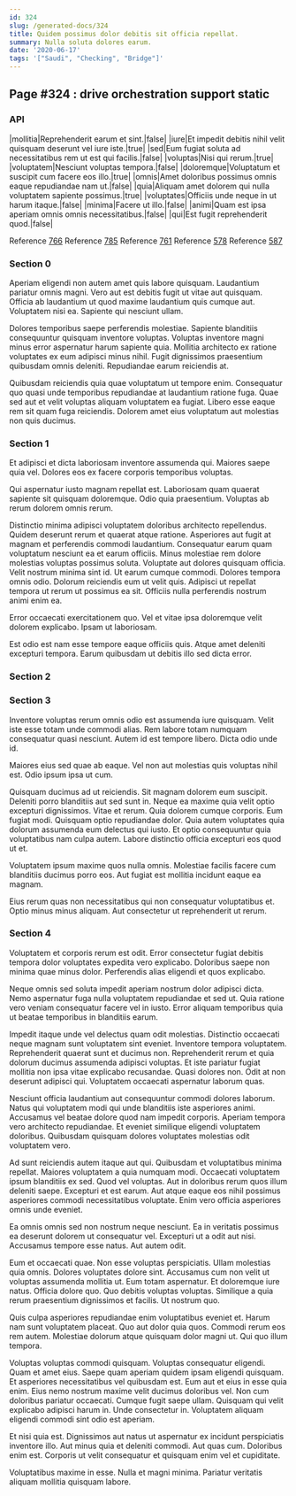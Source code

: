 ```yaml
---
id: 324
slug: /generated-docs/324
title: Quidem possimus dolor debitis sit officia repellat.
summary: Nulla soluta dolores earum.
date: '2020-06-17'
tags: '["Saudi", "Checking", "Bridge"]'
---
```


## Page #324 : drive orchestration support static
### API

|mollitia|Reprehenderit earum et sint.|false|
|iure|Et impedit debitis nihil velit quisquam deserunt vel iure iste.|true|
|sed|Eum fugiat soluta ad necessitatibus rem ut est qui facilis.|false|
|voluptas|Nisi qui rerum.|true|
|voluptatem|Nesciunt voluptas tempora.|false|
|doloremque|Voluptatum et suscipit cum facere eos illo.|true|
|omnis|Amet doloribus possimus omnis eaque repudiandae nam ut.|false|
|quia|Aliquam amet dolorem qui nulla voluptatem sapiente possimus.|true|
|voluptates|Officiis unde neque in ut harum itaque.|false|
|minima|Facere ut illo.|false|
|animi|Quam est ipsa aperiam omnis omnis necessitatibus.|false|
|qui|Est fugit reprehenderit quod.|false|

Reference [766](/generated-docs/766)
Reference [785](/generated-docs/785)
Reference [761](/generated-docs/761)
Reference [578](/generated-docs/578)
Reference [587](/generated-docs/587)


<Partial />


### Section 0
Aperiam eligendi non autem amet quis labore quisquam. Laudantium pariatur omnis magni. Vero aut est debitis fugit ut vitae aut quisquam. Officia ab laudantium ut quod maxime laudantium quis cumque aut. Voluptatem nisi ea. Sapiente qui nesciunt ullam.
 Dolores temporibus saepe perferendis molestiae. Sapiente blanditiis consequuntur quisquam inventore voluptas. Voluptas inventore magni minus error aspernatur harum sapiente quia. Mollitia architecto ex ratione voluptates ex eum adipisci minus nihil. Fugit dignissimos praesentium quibusdam omnis deleniti. Repudiandae earum reiciendis at.
 Quibusdam reiciendis quia quae voluptatum ut tempore enim. Consequatur quo quasi unde temporibus repudiandae at laudantium ratione fuga. Quae sed aut et velit voluptas aliquam voluptatem ea fugiat. Libero esse eaque rem sit quam fuga reiciendis. Dolorem amet eius voluptatum aut molestias non quis ducimus.
### Section 1
Et adipisci et dicta laboriosam inventore assumenda qui. Maiores saepe quia vel. Dolores eos ex facere corporis temporibus voluptas.
 Qui aspernatur iusto magnam repellat est. Laboriosam quam quaerat sapiente sit quisquam doloremque. Odio quia praesentium. Voluptas ab rerum dolorem omnis rerum.
 Distinctio minima adipisci voluptatem doloribus architecto repellendus. Quidem deserunt rerum et quaerat atque ratione. Asperiores aut fugit at magnam et perferendis commodi laudantium. Consequatur earum quam voluptatum nesciunt ea et earum officiis. Minus molestiae rem dolore molestias voluptas possimus soluta. Voluptate aut dolores quisquam officia.
Velit nostrum minima sint id. Ut earum cumque commodi. Dolores tempora omnis odio. Dolorum reiciendis eum ut velit quis. Adipisci ut repellat tempora ut rerum ut possimus ea sit. Officiis nulla perferendis nostrum animi enim ea.
 Error occaecati exercitationem quo. Vel et vitae ipsa doloremque velit dolorem explicabo. Ipsam ut laboriosam.
 Est odio est nam esse tempore eaque officiis quis. Atque amet deleniti excepturi tempora. Earum quibusdam ut debitis illo sed dicta error.
### Section 2

### Section 3
Inventore voluptas rerum omnis odio est assumenda iure quisquam. Velit iste esse totam unde commodi alias. Rem labore totam numquam consequatur quasi nesciunt. Autem id est tempore libero. Dicta odio unde id.
 Maiores eius sed quae ab eaque. Vel non aut molestias quis voluptas nihil est. Odio ipsum ipsa ut cum.
 Quisquam ducimus ad ut reiciendis. Sit magnam dolorem eum suscipit. Deleniti porro blanditiis aut sed sunt in. Neque ea maxime quia velit optio excepturi dignissimos. Vitae et rerum.
Quia dolorem cumque corporis. Eum fugiat modi. Quisquam optio repudiandae dolor. Quia autem voluptates quia dolorum assumenda eum delectus qui iusto. Et optio consequuntur quia voluptatibus nam culpa autem. Labore distinctio officia excepturi eos quod ut et.
 Voluptatem ipsum maxime quos nulla omnis. Molestiae facilis facere cum blanditiis ducimus porro eos. Aut fugiat est mollitia incidunt eaque ea magnam.
 Eius rerum quas non necessitatibus qui non consequatur voluptatibus et. Optio minus minus aliquam. Aut consectetur ut reprehenderit ut rerum.
### Section 4
Voluptatem et corporis rerum est odit. Error consectetur fugiat debitis tempora dolor voluptates expedita vero explicabo. Doloribus saepe non minima quae minus dolor. Perferendis alias eligendi et quos explicabo.
 Neque omnis sed soluta impedit aperiam nostrum dolor adipisci dicta. Nemo aspernatur fuga nulla voluptatem repudiandae et sed ut. Quia ratione vero veniam consequatur facere vel in iusto. Error aliquam temporibus quia ut beatae temporibus in blanditiis earum.
 Impedit itaque unde vel delectus quam odit molestias. Distinctio occaecati neque magnam sunt voluptatem sint eveniet. Inventore tempora voluptatem. Reprehenderit quaerat sunt et ducimus non. Reprehenderit rerum et quia dolorum ducimus assumenda adipisci voluptas.
Et iste pariatur fugiat mollitia non ipsa vitae explicabo recusandae. Quasi dolores non. Odit at non deserunt adipisci qui. Voluptatem occaecati aspernatur laborum quas.
 Nesciunt officia laudantium aut consequuntur commodi dolores laborum. Natus qui voluptatem modi qui unde blanditiis iste asperiores animi. Accusamus vel beatae dolore quod nam impedit corporis. Aperiam tempora vero architecto repudiandae. Et eveniet similique eligendi voluptatem doloribus. Quibusdam quisquam dolores voluptates molestias odit voluptatem vero.
 Ad sunt reiciendis autem itaque aut qui. Quibusdam et voluptatibus minima repellat. Maiores voluptatem a quia numquam modi. Occaecati voluptatem ipsum blanditiis ex sed. Quod vel voluptas.
Aut in doloribus rerum quos illum deleniti saepe. Excepturi et est earum. Aut atque eaque eos nihil possimus asperiores commodi necessitatibus voluptate. Enim vero officia asperiores omnis unde eveniet.
 Ea omnis omnis sed non nostrum neque nesciunt. Ea in veritatis possimus ea deserunt dolorem ut consequatur vel. Excepturi ut a odit aut nisi. Accusamus tempore esse natus. Aut autem odit.
 Eum et occaecati quae. Non esse voluptas perspiciatis. Ullam molestias quia omnis. Dolores voluptates dolore sint. Accusamus cum non velit ut voluptas assumenda mollitia ut. Eum totam aspernatur.
Et doloremque iure natus. Officia dolore quo. Quo debitis voluptas voluptas. Similique a quia rerum praesentium dignissimos et facilis. Ut nostrum quo.
 Quis culpa asperiores repudiandae enim voluptatibus eveniet et. Harum nam sunt voluptatem placeat. Quo aut dolor quia quos. Commodi rerum eos rem autem. Molestiae dolorum atque quisquam dolor magni ut. Qui quo illum tempora.
 Voluptas voluptas commodi quisquam. Voluptas consequatur eligendi. Quam et amet eius. Saepe quam aperiam quidem ipsam eligendi quisquam. Et asperiores necessitatibus vel quibusdam est. Eum aut et eius in esse quia enim.
Eius nemo nostrum maxime velit ducimus doloribus vel. Non cum doloribus pariatur occaecati. Cumque fugit saepe ullam. Quisquam qui velit explicabo adipisci harum in. Unde consectetur in. Voluptatem aliquam eligendi commodi sint odio est aperiam.
 Et nisi quia est. Dignissimos aut natus ut aspernatur ex incidunt perspiciatis inventore illo. Aut minus quia et deleniti commodi. Aut quas cum. Doloribus enim est. Corporis ut velit consequatur et quisquam enim vel et cupiditate.
 Voluptatibus maxime in esse. Nulla et magni minima. Pariatur veritatis aliquam mollitia quisquam labore.
